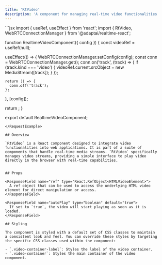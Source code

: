 ```yaml
---
title: 'RtVideo'
description: 'A component for managing real-time video functionalities in web applications'
---
```


<RequestExample>
```jsx
import { useRef, useEffect } from 'react';
import { RtVideo, WebRTCConnectionManager } from '@adaptai/realtime-react';

function RealtimeVideoComponent({ config }) {
  const videoRef = useRef(null);

  useEffect(() => {
    WebRTCConnectionManager.setConfig(config);
    const conn = WebRTCConnectionManager.get();
    conn.on('track', (track) => {
      if (track.kind === 'video') {
        videoRef.current.srcObject = new MediaStream([track]);
      }
    });

    return () => {
      conn.off('track');
    };
  }, [config]);

  return <RtVideo ref={videoRef} />;
}

export default RealtimeVideoComponent;
```
</RequestExample>

## Overview

`RtVideo` is a React component designed to integrate video functionalities into web applications. It is part of a suite of components that handle real-time media streams. `RtVideo` specifically manages video streams, providing a simple interface to play video directly in the browser with real-time capabilities.


## Props

<ResponseField name="ref" type="React.RefObject<HTMLVideoElement>">
  A ref object that can be used to access the underlying HTML video element for direct manipulation or access.
</ResponseField>

<ResponseField name="autoPlay" type="boolean" default="true">
  If set to `true`, the video will start playing as soon as it is loaded.
</ResponseField>

## Styling

The component is styled with a default set of CSS classes to maintain a consistent look and feel. You can override these styles by targeting the specific CSS classes used within the component:

- `.video-container-label`: Styles the label of the video container.
- `.video-container`: Styles the main container of the video component.